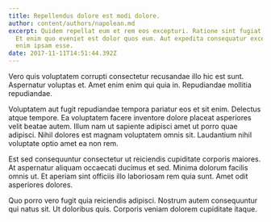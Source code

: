 ```yaml
---
title: Repellendus dolore est modi dolore.
author: content/authors/napolean.md
excerpt: Quidem repellat eum et rem eos excepturi. Ratione sint fugiat quo quia.
  Et enim quo eveniet est dolor quos eum. Aut expedita consequatur excepturi
  enim ipsam esse.
date: 2017-11-11T14:51:44.392Z
---
```

Vero quis voluptatem corrupti consectetur recusandae illo hic est sunt. Aspernatur voluptas et. Amet enim enim qui quia in. Repudiandae mollitia repudiandae.
 Voluptatem aut fugit repudiandae tempora pariatur eos et sit enim. Delectus atque tempore. Ea voluptatem facere inventore dolore placeat asperiores velit beatae autem. Illum nam ut sapiente adipisci amet ut porro quae adipisci. Nihil dolores est magnam voluptatem omnis sit. Laudantium nihil voluptate optio amet ea non rem.
 Est sed consequuntur consectetur ut reiciendis cupiditate corporis maiores. At aspernatur aliquam occaecati ducimus et sed. Minima dolorum facilis omnis ut. Et aperiam sint officiis illo laboriosam rem quia sunt. Amet odit asperiores dolores.
 Quo porro vero fugit quia reiciendis adipisci. Nostrum autem consequuntur qui natus sit. Ut doloribus quis. Corporis veniam dolorem cupiditate itaque.